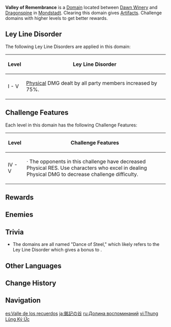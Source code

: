 {{Domain Infobox
|image        = Domain Valley of Remembrance.png
|type         = Blessing
|description  = After a period of time, the people of the continent lost track of the past. They attempt to explore downwards, searching for the things that they had forgotten. On the other side of the ancient tree's hollow, the secrets of yesterday have become today's treasures.
|region       = Mondstadt
|area         = Windwail Highland
|subarea      = Dawn Winery
|requiredAR   = 25/30/35/&#8203;40/45
|recLevel     = 47/59/69/&#8203;80/90
|recElements  = 
}}
{{Description|This ancient blessed altar is filled with monsters that fear pure, brute force.<br />You shall earn priceless Artifacts, if — and only if — you can pass the trial.}}
'''Valley of Remembrance''' is a [[Domain]] located between [[Dawn Winery]] and [[Dragonspine]] in [[Mondstadt]]. Clearing this domain gives [[Artifacts]]. Challenge domains with higher levels to get better rewards.

==Ley Line Disorder==
The following Ley Line Disorders are applied in this domain:
{| class="wikitable" style="text-align:center;"
!Level
!Ley Line Disorder
|-
!I - V
|[[Physical]] DMG dealt by all party members increased by 75%.
|}

==Challenge Features==
Each level in this domain has the following Challenge Features:
{| class="wikitable"
!Level
!Challenge Features
|-
!IV - V
|· The opponents in this challenge have decreased Physical RES. Use characters who excel in dealing Physical DMG to decrease challenge difficulty.
|}

==Rewards==
{{Domain Levels/Blessing
|level=5
|sets=Traveling Doctor,Tiny Miracle,Viridescent Venerer,Maiden Beloved
}}

==Enemies==
{{Domain Enemies
|target1=Defeat 23 opponents within 300 seconds
|enemies1=Treasure Hoarders: Cryo Potioneer*10;Treasure Hoarders: Handyman*5;Treasure Hoarders: Pugilist*5;Treasure Hoarders: Gravedigger*2;Treasure Hoarders: Seaman

|target2=Defeat 16 opponents within 300 seconds
|enemies2=Treasure Hoarders: Scout*4;Treasure Hoarders: Pyro Potioneer*3;Treasure Hoarders: Hydro Potioneer*5;Treasure Hoarders: Handyman;Treasure Hoarders: Crusher;Treasure Hoarders: Pugilist;Fatui Pyro Agent
|note2=<br />
*The '''Fatui Pyro Agent''' has a '''[[Tracking Fire Ball]]''' aura.

|target3=Defeat 20 opponents within 1 minute (additional time will be gained after each kill).
|enemies3=Treasure Hoarders: Scout*2;Treasure Hoarders: Pyro Potioneer*4;Treasure Hoarders: Electro Potioneer*4;Treasure Hoarders: Handyman*4;Treasure Hoarders: Crusher;Treasure Hoarders: Pugilist*2;Treasure Hoarders: Gravedigger;Fatui Pyro Agent;Fatui Electro Cicin Mage

|target4=Defeat 7 opponents within 360 seconds
|enemies4=Treasure Hoarders: Pyro Potioneer;Treasure Hoarders: Hydro Potioneer;Treasure Hoarders: Electro Potioneer;Treasure Hoarders: Cryo Potioneer;Treasure Hoarders: Seaman;Fatui Pyro Agent;Fatui Electro Cicin Mage
|note4=<br />
*The '''Fatui Electro Cicin Mage''' has a '''[[Lightning Bolt Matrix]]''' aura.

|target5=Defeat 5 opponents within 360 seconds
|enemies5=Treasure Hoarders: Cryo Potioneer*3;Fatui Pyro Agent;Fatui Electro Cicin Mage
}}

==Trivia==
* The domains are all named "Dance of Steel," which likely refers to the Ley Line Disorder which gives a bonus to {{Color|Physical DMG}}.

==Other Languages==
{{Other Languages
|en      = Valley of Remembrance
|zhs     = 铭记之谷
|zhs_rm  = Míngjì zhī Gǔ
|zht     = 銘記之谷
|zht_rm  = Míngjì zhī Gǔ
|zh_tl   = Valley of Remembrance
|ja      = 銘記の谷
|ja_rm   = Meiki no Tani
|ja_tl   = Valley of Remembrance
|ko      = 각인의 골짜기
|ko_rm   = Gak'in-ui Goljjagi
|ko_tl   = Valley of Imprint
|es      = Valle de los recuerdos
|es_tl   = Valley of Memories
|fr      = Vallée de la réminiscence
|fr_tl   = Valley of Reminiscence
|ru      = Долина воспоминаний
|ru_tl   = Valley of Reminiscence
|th      = หุบเขาแห่งความทรงจำ
|th_rm   = 
|th_tl   = Valley of Memories
|vi      = Thung Lũng {{tt|Ký Ức|記憶}}
|vi_tl   = Valley of Memories
|de      = Tal des Gedenkens
|de_tl   = Valley of Remembrance
|id      = Valley of Remembrance
|pt      = Vale das Lembranças
|pt_tl   = 
|tr      = Hatıralar Vadisi
|tr_tl   = 
|it      = Valle della Rimembranza
|it_tl   = 
}}

==Change History==
{{Change History|1.0}}

==Navigation==
{{Domain Navbox|Permanent}}

[[es:Valle de los recuerdos]]
[[ja:銘記の谷]]
[[ru:Долина воспоминаний]]
[[vi:Thung Lũng Ký Ức]]